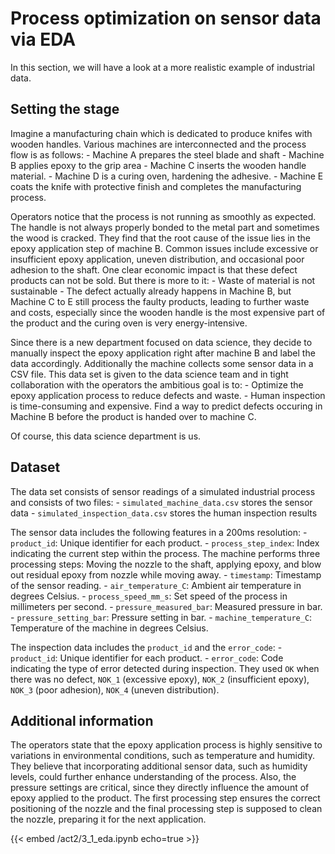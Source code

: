 # Process optimization on sensor data via EDA
In this section, we will have a look at a more realistic example of industrial data.

## Setting the stage
Imagine a manufacturing chain which is dedicated to produce knifes with wooden handles.
Various machines are interconnected and the process flow is as follows:
- Machine A prepares the steel blade and shaft
- Machine B applies epoxy to the grip area
- Machine C inserts the wooden handle material.
- Machine D is a curing oven, hardening the adhesive.
- Machine E coats the knife with protective finish and completes the manufacturing process.

Operators notice that the process is not running as smoothly as expected.
The handle is not always properly bonded to the metal part and sometimes the wood is cracked.
They find that the root cause of the issue lies in the epoxy application step of machine B.
Common issues include excessive or insufficient epoxy application, uneven distribution, and occasional poor adhesion to the shaft.
One clear economic impact is that these defect products can not be sold.
But there is more to it:
- Waste of material is not sustainable
- The defect actually already happens in Machine B, but Machine C to E still process the faulty products, leading to further waste and costs, especially since the wooden handle is the most expensive part of the product and the curing oven is very energy-intensive.

Since there is a new department focused on data science, they decide to manually inspect the epoxy application right after machine B and label the data accordingly.
Additionally the machine collects some sensor data in a CSV file.
This data set is given to the data science team and in tight collaboration with the operators the ambitious goal is to:
- Optimize the epoxy application process to reduce defects and waste.
- Human inspection is time-consuming and expensive.
Find a way to predict defects occuring in Machine B before the product is handed over to machine C.

Of course, this data science department is us.

## Dataset
The data set consists of sensor readings of a simulated industrial process and consists of two files:
- `simulated_machine_data.csv` stores the sensor data
- `simulated_inspection_data.csv` stores the human inspection results

The sensor data includes the following features in a 200ms resolution:
- `product_id`: Unique identifier for each product.
- `process_step_index`: Index indicating the current step within the process.
                        The machine performs three processing steps: Moving the nozzle to the shaft, applying epoxy, and blow out residual epoxy from nozzle while moving away.
- `timestamp`: Timestamp of the sensor reading.
- `air_temperature_C`: Ambient air temperature in degrees Celsius.
- `process_speed_mm_s`: Set speed of the process in millimeters per second.
- `pressure_measured_bar`: Measured pressure in bar.
- `pressure_setting_bar`: Pressure setting in bar.
- `machine_temperature_C`: Temperature of the machine in degrees Celsius.

The inspection data includes the `product_id` and the `error_code`:
- `product_id`: Unique identifier for each product.
- `error_code`: Code indicating the type of error detected during inspection.
They used `OK` when there was no defect, `NOK_1` (excessive epoxy), `NOK_2` (insufficient epoxy), `NOK_3` (poor adhesion), `NOK_4` (uneven distribution).

## Additional information
The operators state that the epoxy application process is highly sensitive to variations in environmental conditions, such as temperature and humidity.
They believe that incorporating additional sensor data, such as humidity levels, could further enhance understanding of the process.
Also, the pressure settings are critical, since they directly influence the amount of epoxy applied to the product.
The first processing step ensures the correct positioning of the nozzle and the final processing step is supposed to clean the nozzle, preparing it for the next application.



{{< embed /act2/3_1_eda.ipynb echo=true >}}

